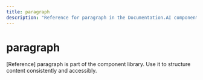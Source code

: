 ```yaml
---
title: paragraph
description: "Reference for paragraph in the Documentation.AI component library."
---
```


# paragraph

[Reference] paragraph is part of the component library. Use it to structure content consistently and accessibly.
